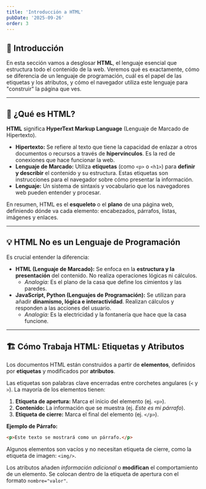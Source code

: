 ```yaml
---
title: 'Introducción a HTML'
pubDate: '2025-09-26'
order: 3
---
```


## 👋 Introducción

En esta sección vamos a desglosar **HTML**, el lenguaje esencial que estructura todo el contenido de la web. Veremos qué es exactamente, cómo se diferencia de un lenguaje de programación, cuál es el papel de las etiquetas y los atributos, y cómo el navegador utiliza este lenguaje para "construir" la página que ves.

***

## 📄 ¿Qué es HTML?

**HTML** significa **HyperText Markup Language** (Lenguaje de Marcado de Hipertexto).

* **Hipertexto:** Se refiere al texto que tiene la capacidad de enlazar a otros documentos o recursos a través de **hipervínculos**. Es la red de conexiones que hace funcionar la web.
* **Lenguaje de Marcado:** Utiliza **etiquetas** (como `<p>` o `<h1>`) para **definir y describir** el contenido y su estructura. Estas etiquetas son instrucciones para el navegador sobre cómo presentar la información.
* **Lenguaje:** Un sistema de sintaxis y vocabulario que los navegadores web pueden entender y procesar.

En resumen, HTML es el **esqueleto** o el **plano** de una página web, definiendo dónde va cada elemento: encabezados, párrafos, listas, imágenes y enlaces.

***

## 💡 HTML No es un Lenguaje de Programación

Es crucial entender la diferencia:

* **HTML (Lenguaje de Marcado):** Se enfoca en la **estructura y la presentación** del contenido. No realiza operaciones lógicas ni cálculos.
    * *Analogía:* Es el plano de la casa que define los cimientos y las paredes.
* **JavaScript, Python (Lenguajes de Programación):** Se utilizan para añadir **dinamismo, lógica e interactividad**. Realizan cálculos y responden a las acciones del usuario.
    * *Analogía:* Es la electricidad y la fontanería que hace que la casa funcione.

***

## 🏗️ Cómo Trabaja HTML: Etiquetas y Atributos

Los documentos HTML están construidos a partir de **elementos**, definidos por **etiquetas** y modificados por **atributos**.

Las etiquetas son palabras clave encerradas entre corchetes angulares (`<` y `>`). La mayoría de los elementos tienen:

1.  **Etiqueta de apertura:** Marca el inicio del elemento (ej. `<p>`).
2.  **Contenido:** La información que se muestra (ej. *Este es mi párrafo*).
3.  **Etiqueta de cierre:** Marca el final del elemento (ej. `</p>`).

**Ejemplo de Párrafo:**

```html
<p>Este texto se mostrará como un párrafo.</p>
```

Algunos elementos son vacíos y no necesitan etiqueta de cierre, como la etiqueta de imagen: `<img/>`.

Los atributos añaden _información adicional_ o __modifican__ el comportamiento de un elemento. Se colocan dentro de la etiqueta de apertura con el formato `nombre="valor"`.

